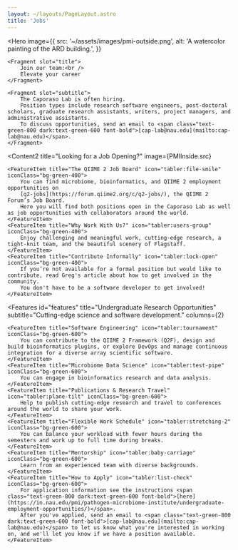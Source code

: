 ```yaml
---
layout: ~/layouts/PageLayout.astro
title: 'Jobs'
---
```


<Hero
    image={{
        src: '~/assets/images/pmi-outside.png',
        alt: 'A watercolor painting of the ARD building.',
    }}
>
    <Fragment slot="title">
        Join our team:<br />
        Elevate your career
    </Fragment>

    <Fragment slot="subtitle">
        The Caporaso Lab is often hiring.
        Position types include research software engineers, post-doctoral scholars, graduate research assistants, writers, project managers, and administrative assistants.
        To discuss opportunities, send an email to <span class="text-green-800 dark:text-green-600 font-bold">[cap-lab@nau.edu](mailto:cap-lab@nau.edu)</span>.
    </Fragment>
</Hero>

<Content2
    title="Looking for a Job Opening?"
    image={PMIInside.src}
>
    <FeatureItem title="The QIIME 2 Job Board" icon="tabler:file-smile" iconClass="bg-green-400">
        You can find microbiome, bioinformatics, and QIIME 2 employment opportunities on
        [q2-jobs](https://forum.qiime2.org/c/q2-jobs/), the QIIME 2 Forum’s Job Board.
        Here you will find both positions open in the Caporaso Lab as well as job opportunities with collaborators around the world.
    </FeatureItem>
    <FeatureItem title="Why Work With Us?" icon="tabler:users-group" iconClass="bg-green-400">
        Enjoy challenging and meaningful work, cutting-edge research, a tight-knit team, and the beautiful scenery of Flagstaff.
    </FeatureItem>
    <FeatureItem title="Contribute Informally" icon="tabler:lock-open" iconClass="bg-green-400">
        If you’re not available for a formal position but would like to contribute, read Greg's article about how to get involved in the community.
        You don't have to be a software developer to get involved!
    </FeatureItem>
</Content2>

<Features
id="features"
title="Undergraduate Research Opportunities"
subtitle="Cutting-edge science and software development."
columns={2}
>
    <FeatureItem title="Software Engineering" icon="tabler:tournament" iconClass="bg-green-600">
        You can contribute to the QIIME 2 Framework (Q2F), design and build bioinformatics plugins, or explore DevOps and manage continuous integration for a diverse array scientific software.
    </FeatureItem>
    <FeatureItem title="Microbiome Data Science" icon="tabler:test-pipe" iconClass="bg-green-600">
        You can engage in bioinformatics research and data analysis.
    </FeatureItem>
    <FeatureItem title="Publications & Research Travel" icon="tabler:plane-tilt" iconClass="bg-green-600">
        Help to publish cutting-edge research and travel to conferences around the world to share your work.
    </FeatureItem>
    <FeatureItem title="Flexible Work Schedule" icon="tabler:stretching-2" iconClass="bg-green-600">
        You can balance your workload with fewer hours during the semesters and work up to full time during breaks.
    </FeatureItem>
    <FeatureItem title="Mentorship" icon="tabler:baby-carriage" iconClass="bg-green-600">
        Learn from an experienced team with diverse backgrounds.
    </FeatureItem>
    <FeatureItem title="How to Apply" icon="tabler:list-check" iconClass="bg-green-600">
        For application information see the instructions <span class="text-green-800 dark:text-green-600 font-bold">[here](https://in.nau.edu/pmi/pathogen-microbiome-institute/undergraduate-employment-opportunities/)</span>.
        After you've applied, send an email to <span class="text-green-800 dark:text-green-600 font-bold">[cap-lab@nau.edu](mailto:cap-lab@nau.edu)</span> to let us know what you're interested in working on, and we'll let you know if we have a position available.
    </FeatureItem>
</Features>
